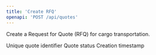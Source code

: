 ```yaml
---
title: 'Create RFQ'
openapi: 'POST /api/quotes'
---
```


Create a Request for Quote (RFQ) for cargo transportation.


<ParamField status="200" type="object">
  <ParamField name="quoteId" type="string">
    Unique quote identifier
  </ParamField>
  <ParamField name="status" type="string">
    Quote status
  </ParamField>
  <ParamField name="createdAt" type="string" format="date-time">
    Creation timestamp
  </ParamField>
</ParamField>
